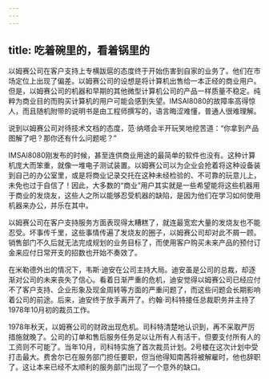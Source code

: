 ```yaml
---
---
---
```

title: 吃着碗里的，看着锅里的
---




以姆赛公司在客户支持上专横跋扈的态度终于开始伤害到自家的业务了。他们在市场定位上出现了偏差。以姆赛公司的设想是将计算机出售给一本正经的商业用户。但是，以姆赛公司的机器和早期的其他微型计算机公司的产品一样质量不稳定。纯粹为商业目的而购买计算机的用户可能会感到失望。IMSAI8080的故障率高得惊人，而且随机附带的说明书是由工程师撰写的，语言晦涩难懂，普通人很难理解。

说到以姆赛公司对待技术文档的态度，范·纳塔会半开玩笑地挖苦道：“你拿到产品图解了吧？那你还有什么问题呢？”

IMSAI8080刚发布的时候，甚至连供商业用途的最简单的软件也没有。这种计算机庞大而笨重，就像一堆电子测试装置。以姆赛公司以为企业会抢着将这种设备装到自己的办公室里，或是将商业记录交托在这种未经检验的、不可靠的玩意儿上，未免也过于自信了！因此，大多数的“商业”用户其实就是一些希望能将这些机器用于商业的发烧友，这些人之所以能够忍受机器的缺陷，是因为他们在学习如何使用机器来办公，并乐在其中。

以姆赛公司在客户支持服务方面表现得太糟糕了，就连最宽宏大量的发烧友也不能忍受。坏事传千里，这些事情传遍了发烧友的圈子，以姆赛公司却对此不屑一顾。销售部门不久后就无法完成规划的业务目标了，而使用客户购买未来产品的预付订金来应付日常开支的招数也开始不奏效了。

在米勒德外出的情况下，韦斯·迪安在公司主持大局。迪安虽是公司的总裁，却逐渐对公司的未来丧失了信心。看着日渐严重的危机，迪安觉得以姆赛公司已经应付不了客户支持、企业形象及现金周转等方面的严重问题了，而这些问题会长期影响着公司的前途。后来，迪安终于放手离开了。约翰·司科特接任总裁职务并主持了1978年10月初的裁员工作。

1978年秋天，以姆赛公司的财政出现危机。司科特清楚地认识到，再不采取严厉措施就晚了。公司的订单和售后服务任务足以让所有人有活干，但要支付所有人的工资则不可能了。当年10月，司科特实施了首次裁员计划。2号楼在这次计划中受打击最大。费舍尔已在服务部门担任要职，但当他得知南茜将被解雇时，他也辞职了。这让本来已经不太顺利的服务部门出现了一个意外的缺口。